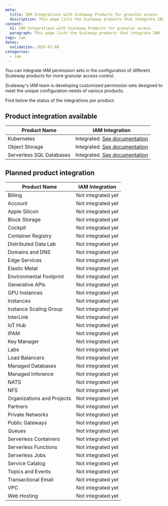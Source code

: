 ```yaml
---
meta:
  title: IAM Integrations with Scaleway Products for granular access
  description: This page lists the Scaleway products that integrate IAM in their configuration options for more granular access control.
content:
  h1: IAM Integrations with Scaleway Products for granular access
  paragraph: This page lists the Scaleway products that integrate IAM in their configuration options for more granular access control.
tags: iam
dates:
  validation: 2025-01-08
categories:
  - iam
---
```


You can integrate IAM permission sets in the configuration of different Scaleway products for more granular access control.

Scaleway's IAM team is developing customized permission sets designed to meet the unique configuration needs of various products.

Find below the status of the integrations per product.

## Product integration available

| **Product Name**           | **IAM Integration**     |
|----------------------------|---------------------------------|
| Kubernetes                 | Integrated. [See documentation]()             |
| Object Storage             | Integrated. [See documentation]()                   |
| Serverless SQL Databases   | Integrated. [See documentation]()                    |

## Planned product integration

| **Product Name**           | **IAM Integration**     |
|----------------------------|---------------------------------|
| Billing                    | Not integrated yet                 |
| Account                    | Not integrated yet                 |
| Apple Silicon              | Not integrated yet                 |
| Block Storage              | Not integrated yet                      |
| Cockpit                    | Not integrated yet                 |
| Container Registry         | Not integrated yet                   |
| Distributed Data Lab       | Not integrated yet                 |
| Domains and DNS            | Not integrated yet                   |
| Edge Services              | Not integrated yet                   |
| Elastic Metal              | Not integrated yet                      |
| Environmental Footprint    | Not integrated yet                      |
| Generative APIs            | Not integrated yet                 |
| GPU Instances              | Not integrated yet                 |
| Instances                  | Not integrated yet                 |
| Instance Scaling Group     | Not integrated yet                   |
| InterLink                  | Not integrated yet                   |
| IoT Hub                    | Not integrated yet                 |
| IPAM                       | Not integrated yet                   |
| Key Manager                | Not integrated yet                   |
| Labs                       | Not integrated yet                   |
| Load Balancers             | Not integrated yet                 |
| Managed Databases          | Not integrated yet                 |
| Managed Inference          | Not integrated yet                 |
| NATS                       | Not integrated yet                 |
| NFS                        | Not integrated yet                 |
| Organizations and Projects | Not integrated yet                 |
| Partners                   | Not integrated yet                 |
| Private Networks           | Not integrated yet                 |
| Public Gateways            | Not integrated yet                 |
| Queues                      | Not integrated yet                 |
| Serverless Containers      | Not integrated yet                  |
| Serverless Functions       | Not integrated yet                  |
| Serverless Jobs            | Not integrated yet                  |
| Service Catalog              | Not integrated yet                      |
| Topics and Events           | Not integrated yet                 |
| Transactional Email        | Not integrated yet                   |
| VPC                         | Not integrated yet                   |
| Web Hosting                | Not integrated yet                   |